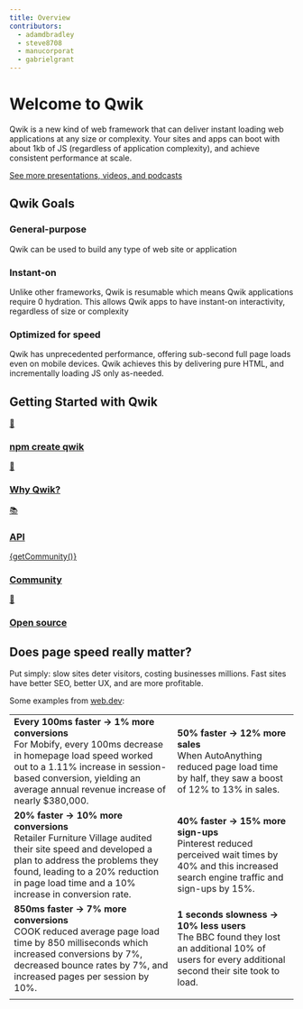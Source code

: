 ```yaml
---
title: Overview
contributors:
  - adamdbradley
  - steve8708
  - manucorporat
  - gabrielgrant
---
```



# Welcome to Qwik

Qwik is a new kind of web framework that can deliver instant loading web applications at any size or complexity. Your sites and apps can boot with about 1kb of JS (regardless of application complexity), and achieve consistent performance at scale.

[See more presentations, videos, and podcasts](/media/)

## Qwik Goals

<div class="card-grid">
  <div class="card">
    <h3>General-purpose</h3>
    <p>Qwik can be used to build any type of web site or application</p>
  </div>
    <div class="card">
    <h3>Instant-on</h3>
    <p>Unlike other frameworks, Qwik is resumable which means Qwik applications require 0 hydration. This allows Qwik apps to have instant-on interactivity, regardless of size or complexity</p>
  </div>
    <div class="card">
    <h3>Optimized for speed</h3>
    <p>Qwik has unprecedented performance, offering sub-second full page loads even on mobile devices. Qwik achieves this by delivering pure HTML, and incrementally loading JS only as-needed.</p>
  </div>
</div>

## Getting Started with Qwik

<div class="card-grid">
  <a class="card card-center" href='/docs/getting-started/'>
    <p class='icon'>🚀</p>
    <h3>npm create qwik</h3>
  </a>
  <a class="card card-center" href='/docs/think-qwik/'>
    <p class='icon'>🤔</p>
    <h3>Why Qwik?</h3>
  </a>
  <a class="card card-center" href='/docs/components/overview/'>
    <p class='icon'>📚</p>
    <h3>API</h3>
  </a>
  <a class="card card-center" href='https://qwik.builder.io/chat'>
    <p class='icon'>{getCommunity()}</p>
    <h3>Community</h3>
  </a>
  <a class="card card-center" href='https://github.com/BuilderIO/qwik'>
    <p class='icon'>💙</p>
    <h3>Open source</h3>
  </a>
</div>

## Does page speed really matter?

Put simply: slow sites deter visitors, costing businesses millions. Fast sites have better SEO, better UX, and are more profitable.

Some examples from [web.dev](https://web.dev/tags/case-study/):

|                                                                                                                                                                                                                                               |                                                                                                                                                        |
| --------------------------------------------------------------------------------------------------------------------------------------------------------------------------------------------------------------------------------------------- | ------------------------------------------------------------------------------------------------------------------------------------------------------ |
| **Every 100ms faster → 1% more conversions** <br /> For Mobify, every 100ms decrease in homepage load speed worked out to a 1.11% increase in session-based conversion, yielding an average annual revenue increase of nearly $380,000.       | **50% faster → 12% more sales** <br /> When AutoAnything reduced page load time by half, they saw a boost of 12% to 13% in sales.                      |
| **20% faster → 10% more conversions** <br /> Retailer Furniture Village audited their site speed and developed a plan to address the problems they found, leading to a 20% reduction in page load time and a 10% increase in conversion rate. | **40% faster → 15% more sign-ups** <br /> Pinterest reduced perceived wait times by 40% and this increased search engine traffic and sign-ups by 15%.  |
| **850ms faster → 7% more conversions** <br /> COOK reduced average page load time by 850 milliseconds which increased conversions by 7%, decreased bounce rates by 7%, and increased pages per session by 10%.                                | **1 seconds slowness → 10% less users** <br /> The BBC found they lost an additional 10% of users for every additional second their site took to load. |
|                                                                                                                                                                                                                                               |                                                                                                                                                        |
